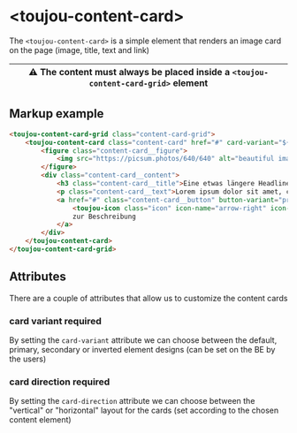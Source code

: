 # &lt;toujou-content-card&gt;
The `<toujou-content-card>` is a simple element that renders an image card on the page (image, title, text and link)

| ⚠ The content must always be placed inside a `<toujou-content-card-grid>` element |
|-----------------------------------------------------------------------------------|


## Markup example
```html
<toujou-content-card-grid class="content-card-grid">
    <toujou-content-card class="content-card" href="#" card-variant="${args.cardVariant}" card-direction="vertical">
        <figure class="content-card__figure">
            <img src="https://picsum.photos/640/640" alt="beautiful image" class="content-card__image">
        </figure>
        <div class="content-card__content">
            <h3 class="content-card__title">Eine etwas längere Headline über zwei Zeilen</h3>
            <p class="content-card__text">Lorem ipsum dolor sit amet, consectetur adipisicing elit. Assumenda consectetur excepturi officiis.</p>
            <a href="#" class="content-card__button" button-variant="primary" button-type="ghost" button-size="normal">
                <toujou-icon class="icon" icon-name="arrow-right" icon-color="primary"></toujou-icon>
                zur Beschreibung
            </a>
        </div>
    </toujou-content-card>
</toujou-content-card-grid>
```

## Attributes
There are a couple of attributes that allow us to customize the content cards

### card variant <toujou-chip class="chip" chip-bg-color="warning">required</toujou-chip>
By setting the `card-variant` attribute we can choose between the default, primary, secondary or inverted element designs (can be set on the BE by the users)

### card direction <toujou-chip class="chip" chip-bg-color="warning">required</toujou-chip>
By setting the `card-direction` attribute we can choose between the "vertical" or "horizontal" layout for the cards (set according to the chosen content element)
